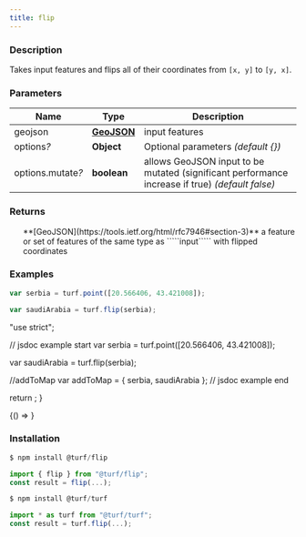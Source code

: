 ```yaml
---
title: flip
---
```



### Description

Takes input features and flips all of their coordinates from `[x, y]` to `[y, x]`.

### Parameters

| Name                   | Type                                                         | Description                                                                                     |
| ---------------------- | ------------------------------------------------------------ | ----------------------------------------------------------------------------------------------- |
| geojson                | **[GeoJSON](https://tools.ietf.org/html/rfc7946#section-3)** | input features                                                                                  |
| options<i>?</i>        | **Object**                                                   | Optional parameters _(default \{})_                                                             |
| options.mutate<i>?</i> | **boolean**                                                  | allows GeoJSON input to be mutated (significant performance increase if true) _(default false)_ |

### Returns

<ul>
  **[GeoJSON](https://tools.ietf.org/html/rfc7946#section-3)** a feature or set of features of the same type as `````input````` with flipped coordinates

</ul>

### Examples

```javascript
var serbia = turf.point([20.566406, 43.421008]);

var saudiArabia = turf.flip(serbia);
```

  "use strict";

  // jsdoc example start
  var serbia = turf.point([20.566406, 43.421008]);

  var saudiArabia = turf.flip(serbia);

  //addToMap
  var addToMap = { serbia, saudiArabia };
  // jsdoc example end

  return <ExampleMap addToMap={addToMap} />;
}

<BrowserOnly>{() => <Map0 />}</BrowserOnly>

### Installation

```javascript
$ npm install @turf/flip

import { flip } from "@turf/flip";
const result = flip(...);
```

```javascript
$ npm install @turf/turf

import * as turf from "@turf/turf";
const result = turf.flip(...);
```
